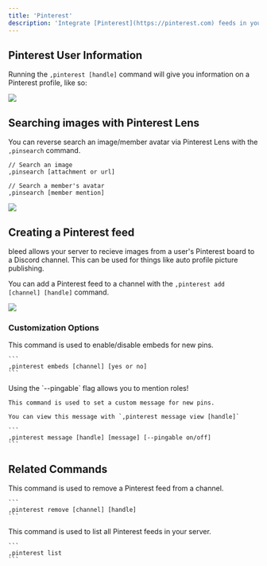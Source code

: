 ```yaml
---
title: 'Pinterest'
description: 'Integrate [Pinterest](https://pinterest.com) feeds in your server.'
---
```


## Pinterest User Information

Running the `,pinterest [handle]` command will give you information on a Pinterest profile, like so:

<Frame type="glass" caption="Embed with Pinterest user information">
  <img src="https://github.com/ju/docs/blob/main/static/pinlookup.png?raw=true"/>
</Frame>

## Searching images with Pinterest Lens

You can reverse search an image/member avatar via Pinterest Lens with the `,pinsearch` command.

```
// Search an image
,pinsearch [attachment or url]

// Search a member's avatar
,pinsearch [member mention]
```

<Frame type="glass" caption="Searching a member's avatar with pinsearch">
  <img src="https://github.com/ju/docs/blob/main/static/pinsearch.png?raw=true"/>
</Frame>

## Creating a Pinterest feed

bleed allows your server to recieve images from a user's Pinterest board to a Discord channel.
This can be used for things like auto profile picture publishing.

You can add a Pinterest feed to a channel with the `,pinterest add [channel] [handle]` command.

<Frame type="glass" caption="Adding a Pinterest feed to a channel">
  <img src="https://github.com/ju/docs/blob/main/static/pinfeed.png?raw=true"/>
</Frame>

### Customization Options

<AccordionGroup>
  <Accordion title="Embeds">
    This command is used to enable/disable embeds for new pins.

    ```
    ,pinterest embeds [channel] [yes or no]
    ```
  </Accordion>

  <Accordion title="Custom Messages">
    <Info>Using the `--pingable` flag allows you to mention roles!</Info>

    This command is used to set a custom message for new pins.

    You can view this message with `,pinterest message view [handle]`

    ```
    ,pinterest message [handle] [message] [--pingable on/off]
    ```
  </Accordion>
</AccordionGroup>

## Related Commands

<AccordionGroup>
  <Accordion title="Remove a Pinterest feed">
    This command is used to remove a Pinterest feed from a channel.

    ```
    ,pinterest remove [channel] [handle]
    ```
  </Accordion>

  <Accordion title="List your server's Pinterest feeds">
    This command is used to list all Pinterest feeds in your server.

    ```
    ,pinterest list
    ```
  </Accordion>
</AccordionGroup>